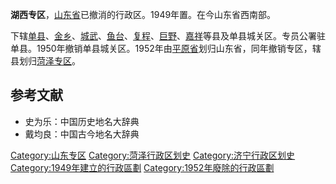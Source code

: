 '''湖西专区'''，[[山东省|山东省]]已撤消的行政区。1949年置。在今山东省西南部。

下辖[[单县|单县]]、[[金乡县|金乡]]、[[城武县|城武]]、[[鱼台县|鱼台]]、[[复程县|复程]]、[[巨野县|巨野]]、[[嘉祥县|嘉祥]]等县及单县城关区。专员公署驻单县。1950年撤销单县城关区。1952年由[[平原省|平原省]]划归山东省，同年撤销专区，辖县划归[[菏泽专区|菏泽专区]]。

==参考文献==
*史为乐：中国历史地名大辞典
*戴均良：中国古今地名大辞典

{{中华人民共和国行政区划小作品}}
[[Category:山东专区|Category:山东专区]]
[[Category:菏泽行政区划史|Category:菏泽行政区划史]]
[[Category:济宁行政区划史|Category:济宁行政区划史]]
[[Category:1949年建立的行政區劃|Category:1949年建立的行政區劃]]
[[Category:1952年廢除的行政區劃|Category:1952年廢除的行政區劃]]